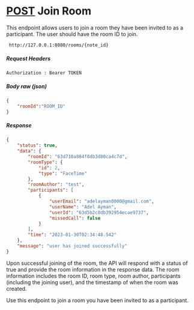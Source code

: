 # [POST](#endpoints) Join Room
This endpoint allows users to join a room they have been invited to as a participant.
The user should have the room ID to join.
```
 http://127.0.0.1:8080/rooms/{note_id}
```
##### Request Headers

```Authorization : Bearer TOKEN```

##### Body raw (json)
```json
{
    "roomId":"ROOM_ID"
}
```

##### Response
```json
{
    "status": true,
    "data": {
        "roomId": "63d710a884f8db3d80ca4c7d",
        "roomType": {
            "id": 2,
            "type": "FaceTime"
        },
        "roomAuthor": "test",
        "participants": [
            {
                "userEmail": "adelayman0000@gmail.com",
                "userName": "Adel Ayman",
                "userId": "63d5b2c8db392954ecae9737",
                "missedCall": false
            }
        ],
        "time": "2023-01-30T02:34:48.542"
    },
    "message": "user has joined successfully"
}
```
Upon successful joining of the room, the API will respond with a status of true and provide the room information in the response data. The room information includes the room ID, room type, room author, participants (including the joining user), and the timestamp of when the room was created.

Use this endpoint to join a room you have been invited to as a participant.